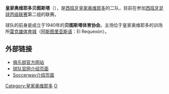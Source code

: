 {{unreferenced|time=2016-11-04T23:30:55+00:00}}
{{noteTA
|G1=足球
|1=zh-cn:奥维耶多;zh-hk:奧維多;
}}
{{Infobox football club
| clubname = 奧維多B隊<br />''Real Oviedo Vetusta''
| image = [[File:Real_Oviedo.svg|115px]]
| fullname = Real Oviedo, S.A.D. "B"
| nickname = ''Carbayones'', ''Azules'' (Blues),<br/> ''Oviedistas''
| shortname = 
| founded = 1940（2006年重组）
| city = [[西班牙|西班牙]][[奥维耶多|奥维耶多]]
| ground = [[雷克雄体育城|雷克雄体育城]]
| capacity = 3,000
| chairman = 豪尔赫·梅嫩德斯
| manager = 哈维·罗萨达
| league = [[西班牙足球丙级联赛|西班牙足球丙级联赛第2组]]
| season = 2017–18
| position = 西丙，第1位'''（升级）'''
| website  = http://www.realoviedo.es/
| pattern_la1        = _realoviedo1617h
| pattern_b1         = _realoviedo1617h
| pattern_ra1        = _realoviedo1617h
| pattern_sh1        = _realoviedo1617h
| pattern_so1        = 
| leftarm1           = FFFFFF
| body1              = FFFFFF
| rightarm1          = FFFFFF
| shorts1            = FFFFFF
| socks1             = 0011AA
| pattern_la2        = _realoviedo1617a
| pattern_b2         = _realoviedo1617a
| pattern_ra2        = _realoviedo1617a
| pattern_sh2        = _realoviedo1617a
| pattern_so2        = _3_stripes_white
| leftarm2           = 000000
| body2              = 000000
| rightarm2          = 000000
| shorts2            = FFFFFF
| socks2             = 000000
| pattern_la3        = _realoviedo1617t
| pattern_b3         = _realoviedo1617t
| pattern_ra3        = _realoviedo1617t
| pattern_sh3        = _realoviedo1617h
| pattern_so3        = _3_stripes_black
| leftarm3           = FFFFFF
| body3              = FFFFFF
| rightarm3          = FFFFFF
| shorts3            = 000000
| socks3             = FFFFFF
}}

'''皇家奥维耶多贝图斯塔'''（{{lang-es|'''Real Oviedo Vetusta'''}}），是[[西班牙|西班牙]][[皇家奥维耶多|皇家奥维耶多]]的二队，目前在参加[[西班牙足球丙级联赛|西班牙足球丙级联赛]]第二组的联赛。

球队的前身是成立于1940年的'''贝图斯塔体育协会'''。主场位于皇家奥维耶多的训场所[[雷克雄体育城|雷克雄体育城]]（[[阿斯图里亚斯语|阿斯图里亚斯语]]：El Requexón）。

==外部链接==
*[http://www.realoviedo.es 俱乐部官方网站] {{Wayback|url=http://www.realoviedo.es/ |date=20161029233110 }} {{es icon}}
*[http://www.realoviedo.es/cantera/plantilla/vetusta 球队官网介绍页面] {{Wayback|url=http://www.realoviedo.es/cantera/plantilla/vetusta |date=20161113224107 }} {{es icon}}
*[http://cn.soccerway.com/teams/spain/real-oviedo-ii/16524/ Soccerway介绍页面] {{Wayback|url=http://cn.soccerway.com/teams/spain/real-oviedo-ii/16524/ |date=20161106184736 }}

{{皇家奥维耶多}}

[[Category:皇家奥维耶多|Category:皇家奥维耶多]]
[[Category:西班牙足球俱乐部|O]]